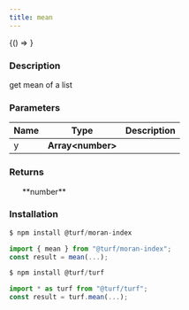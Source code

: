```yaml
---
title: mean
---
```



<!-- Expose turf as global var for experimenting in the browser console -->

<BrowserOnly>{() => <WindowTurfGlobal turf={turf} />}</BrowserOnly>

### Description

get mean of a list

### Parameters

| Name | Type                | Description |
| ---- | ------------------- | ----------- |
| y    | **Array\<number\>** |             |

### Returns

<ul>**number**</ul>

### Installation

```javascript
$ npm install @turf/moran-index

import { mean } from "@turf/moran-index";
const result = mean(...);
```

```javascript
$ npm install @turf/turf

import * as turf from "@turf/turf";
const result = turf.mean(...);
```
